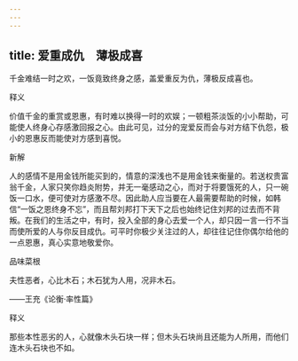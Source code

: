 ```yaml
---
---
---
```

title: 爱重成仇　薄极成喜
---



千金难结一时之欢，一饭竟致终身之感，盖爱重反为仇，薄极反成喜也。

释义

价值千金的重赏或恩惠，有时难以换得一时的欢娱；一顿粗茶淡饭的小小帮助，可能使人终身心存感激回报之心。由此可见，过分的宠爱反而会与对方结下仇怨，极小的恩惠反而能使对方感到喜悦。

新解

人的感情不是用金钱所能买到的，情意的深浅也不是用金钱来衡量的。若送权贵富翁千金，人家只笑你趋炎附势，并无一毫感动之心，而对于将要饿死的人，只一碗饭一口水，便可使对方感激不尽。因此助人应当要在人最需要帮助的时候，如韩信“一饭之恩终身不忘”，而且帮刘邦打下天下之后也始终记住刘邦的过去而不背叛。在我们的生活之中，有时，投入全部的身心去爱一个人，却只因一言一行不当而使所爱的人与你反目成仇。可平时你极少关注过的人，却往往记住你偶尔给他的一点恩惠，真心实意地敬爱你。

品味菜根

夫性恶者，心比木石；木石犹为人用，况非木石。

——王充《论衡·率性篇》

释义

那些本性恶劣的人，心就像木头石块一样；但木头石块尚且还能为人所用，而他们连木头石块也不如。